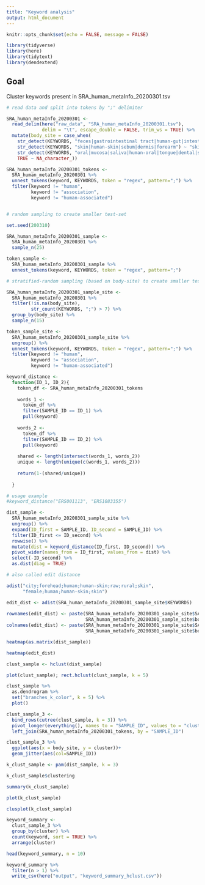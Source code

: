 ```yaml
---
title: "Keyword analysis"
output: html_document
---
```


```r
knitr::opts_chunk$set(echo = FALSE, message = FALSE)

library(tidyverse)
library(here)
library(tidytext)
library(dendextend)

```

## Goal

Cluster keywords present in SRA_human_metaInfo_20200301.tsv

```r

# read data and split into tokens by ";" delimiter

SRA_human_metaInfo_20200301 <-
  read_delim(here("raw_data", "SRA_human_metaInfo_20200301.tsv"),
             delim = "\t", escape_double = FALSE, trim_ws = TRUE) %>%
  mutate(body_site = case_when(
    str_detect(KEYWORDS, "feces|gastrointestinal tract|human-gut|intestine|colon") ~ "feces",
    str_detect(KEYWORDS, "skin|human-skin|sebum|dermis|forearm") ~ "skin",
    str_detect(KEYWORDS, "oral|mucosa|saliva|human-oral|tongue|dental|salivary") ~ "saliva",
    TRUE ~ NA_character_))

SRA_human_metaInfo_20200301_tokens <-
  SRA_human_metaInfo_20200301 %>%
  unnest_tokens(keyword, KEYWORDS, token = "regex", pattern=";") %>%
  filter(keyword != "human",
         keyword != "association",
         keyword != "human-associated")


# random sampling to create smaller test-set

set.seed(200310)

SRA_human_metaInfo_20200301_sample <-
  SRA_human_metaInfo_20200301 %>%
  sample_n(25)

token_sample <-
  SRA_human_metaInfo_20200301_sample %>%
  unnest_tokens(keyword, KEYWORDS, token = "regex", pattern=";")

# stratified-random sampling (based on body-site) to create smaller test-set

SRA_human_metaInfo_20200301_sample_site <-
  SRA_human_metaInfo_20200301 %>%
  filter(!is.na(body_site),
         str_count(KEYWORDS, ";") > 7) %>%
  group_by(body_site) %>%
  sample_n(15)

token_sample_site <-
  SRA_human_metaInfo_20200301_sample_site %>%
  ungroup() %>%
  unnest_tokens(keyword, KEYWORDS, token = "regex", pattern=";") %>%
  filter(keyword != "human",
         keyword != "association",
         keyword != "human-associated")

```

```r

keyword_distance <-
  function(ID_1, ID_2){
    token_df <- SRA_human_metaInfo_20200301_tokens
    
    words_1 <-
      token_df %>%
      filter(SAMPLE_ID == ID_1) %>%
      pull(keyword)
    
    words_2 <-
      token_df %>%
      filter(SAMPLE_ID == ID_2) %>%
      pull(keyword)
    
    shared <- length(intersect(words_1, words_2))
    unique <- length(unique(c(words_1, words_2)))
    
    return(1-(shared/unique))
    
  }

# usage example
#keyword_distance("ERS001113", "ERS1083355")
```

```r

dist_sample <-
  SRA_human_metaInfo_20200301_sample_site %>%
  ungroup() %>%
  expand(ID_first = SAMPLE_ID, ID_second = SAMPLE_ID) %>%
  filter(ID_first <= ID_second) %>%
  rowwise() %>%
  mutate(dist = keyword_distance(ID_first, ID_second)) %>%
  pivot_wider(names_from = ID_first, values_from = dist) %>%
  select(-ID_second) %>%
  as.dist(diag = TRUE)


```

```r
# also called edit distance

adist("city;forehead;human;human-skin;raw;rural;skin",
      "female;human;human-skin;skin")

edit_dist <- adist(SRA_human_metaInfo_20200301_sample_site$KEYWORDS)
  
rownames(edit_dist) <- paste(SRA_human_metaInfo_20200301_sample_site$SAMPLE_ID,
                             SRA_human_metaInfo_20200301_sample_site$body_site)
colnames(edit_dist) <- paste(SRA_human_metaInfo_20200301_sample_site$SAMPLE_ID,
                             SRA_human_metaInfo_20200301_sample_site$body_site)

```


```r
heatmap(as.matrix(dist_sample))

heatmap(edit_dist)
```


```r

clust_sample <- hclust(dist_sample)

plot(clust_sample); rect.hclust(clust_sample, k = 5)

clust_sample %>%
  as.dendrogram %>%
  set("branches_k_color", k = 5) %>% 
  plot()

clust_sample_3 <-
  bind_rows(cutree(clust_sample, k = 3)) %>%
  pivot_longer(everything(), names_to = "SAMPLE_ID", values_to = "cluster") %>%
  left_join(SRA_human_metaInfo_20200301_tokens, by = "SAMPLE_ID")

clust_sample_3 %>%
  ggplot(aes(x = body_site, y = cluster))+
  geom_jitter(aes(col=SAMPLE_ID))

```

```r
k_clust_sample <- pam(dist_sample, k = 3)

k_clust_sample$clustering

summary(k_clust_sample)

plot(k_clust_sample)

clusplot(k_clust_sample)

```


```r

keyword_summary <- 
  clust_sample_3 %>%
  group_by(cluster) %>%
  count(keyword, sort = TRUE) %>%
  arrange(cluster)

head(keyword_summary, n = 10)

keyword_summary %>%
  filter(n > 1) %>%
  write_csv(here("output", "keyword_summary_hclust.csv"))

```



